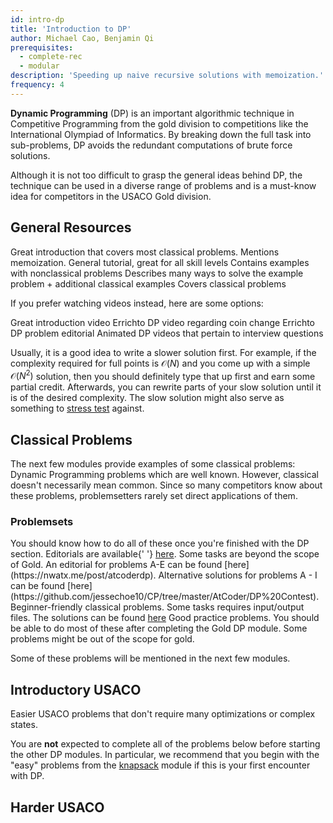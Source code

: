 ```yaml
---
id: intro-dp
title: 'Introduction to DP'
author: Michael Cao, Benjamin Qi
prerequisites:
  - complete-rec
  - modular
description: 'Speeding up naive recursive solutions with memoization.'
frequency: 4
---
```


**Dynamic Programming** (DP) is an important algorithmic technique in
Competitive Programming from the gold division to competitions like the
International Olympiad of Informatics. By breaking down the full task into
sub-problems, DP avoids the redundant computations of brute force solutions.

Although it is not too difficult to grasp the general ideas behind DP, the
technique can be used in a diverse range of problems and is a must-know idea for
competitors in the USACO Gold division.

## General Resources

<Resources>
	<Resource source="CPH" title="7 - DP" starred>
		Great introduction that covers most classical problems. Mentions
		memoization.
	</Resource>
	<Resource
		source="TC"
		title="DP from Novice to Advanced"
		url="dynamic-programming-from-novice-to-advanced"
	>
		General tutorial, great for all skill levels
	</Resource>
	<Resource source="CPC" title="6 - DP" url="06_dynamic_programming">
		Contains examples with nonclassical problems
	</Resource>
	<Resource source="CP2" title="3.5 - DP">
		Describes many ways to solve the example problem + additional classical examples
	</Resource>
	<Resource
		source="HR@HackerRank"
		title="DP"
		url="https://www.hackerrank.com/topics/dynamic-programming"
	>
		Covers classical problems
	</Resource>
</Resources>

If you prefer watching videos instead, here are some options:

<Resources>
	<Resource
		source="Youtube"
		title="Errichto DP #1 - Fibonacci, iteration vs recursion"
		url="https://www.youtube.com/watch?v=YBSt1jYwVfU"
	>
		Great introduction video
	</Resource>
	<Resource
		source="Youtube"
		title="Errichto DP #2 - Coin change, double counting"
		url="https://www.youtube.com/watch?v=1mtvm2ubHCY"
	>
		Errichto DP video regarding coin change
	</Resource>
	<Resource
		source="Youtube"
		title="Errichto DP #3 - Line of Wines"
		url="https://www.youtube.com/watch?v=pwpOC1dph6U"
	>
		Errichto DP problem editorial
	</Resource>
	<Resource
		source="Youtube"
		title="WilliamFiset DP Videos"
		url="https://www.youtube.com/watch?v=_tur2nPkIKo&list=PLDV1Zeh2NRsAsbafOroUBnNV8fhZa7P4u"
	>
		Animated DP videos that pertain to interview questions
	</Resource>
</Resources>

<Info title="Pro Tip">

Usually, it is a good idea to write a slower solution first. For example, if the
complexity required for full points is $\mathcal{O}(N)$ and you come up with a
simple $\mathcal{O}(N^2)$ solution, then you should definitely type that up
first and earn some partial credit. Afterwards, you can rewrite parts of your
slow solution until it is of the desired complexity. The slow solution might
also serve as something to [stress test](/general/debugging-lang#stress-testing)
against.

</Info>

## Classical Problems

The next few modules provide examples of some classical problems: Dynamic
Programming problems which are well known. However, classical doesn't
necessarily mean common. Since so many competitors know about these problems,
problemsetters rarely set direct applications of them.

<!-- Solutions for most of these problems can be found in Chapter 7 of CPH.
 -->

### Problemsets

<!-- Dynamic Programming is a huge topic, so if you want more practice,  -->

<!-- Here are some other classical problemsets that we found interesting. -->

<Resources>
	<Resource
		source="CSES"
		title="DP Section"
		url="https://cses.fi/problemset/list/"
		starred
	>
		You should know how to do all of these once you're finished with the DP
		section. Editorials are available{' '}
		<a href="https://codeforces.com/blog/entry/70018">here</a>.
	</Resource>
	<Resource
		source="AC@AtCoder"
		title="DP Contest"
		url="https://atcoder.jp/contests/dp/tasks"
		starred
	>
		Some tasks are beyond the scope of Gold. An editorial for problems A-E can be found [here](https://nwatx.me/post/atcoderdp). Alternative solutions for problems A - I can be found [here](https://github.com/jessechoe10/CP/tree/master/AtCoder/DP%20Contest).
	</Resource>
	<Resource
		source="CF@Codeforces"
		title="Beginner DP Contest"
		url="https://codeforces.com/blog/entry/86532"
	>
		Beginner-friendly classical problems. Some tasks requires input/output
		files. The solutions can be found <a href="https://github.com/Farrius/div3_dp_practice">here</a> 
	</Resource>
	<Resource
		source="CF@Codeforces"
		title="DP Practice Problems"
		url="https://codeforces.com/blog/entry/67679">
		Good practice problems. You should be able to do most of these after completing the Gold DP module. Some problems might be out of the scope for gold. 
	</Resource>
</Resources>

Some of these problems will be mentioned in the next few modules.

## Introductory USACO

Easier USACO problems that don't require many optimizations or complex states.

<Info title="Note - Ordering of DP Modules">

You are **not** expected to complete all of the problems below before starting
the other DP modules. In particular, we recommend that you begin with the "easy"
problems from the [knapsack](/gold/knapsack) module if this is your first
encounter with DP.

</Info>

<Problems problems="usacoEasy" />

## Harder USACO

<!-- Finish with some more challenging Dynamic Programming problems!  -->

<!-- Can be very difficult.  -->

<!-- You might want to try easier tasks in the next few modules first. -->

<!-- so skip around if you want. -->

<Problems problems="usacoPast" />
